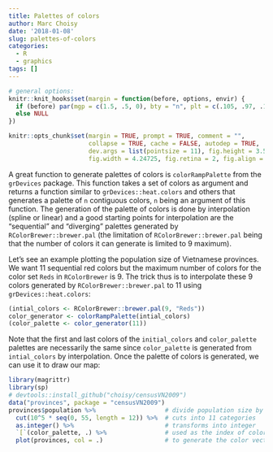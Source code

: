 ```yaml
---
title: Palettes of colors
author: Marc Choisy
date: '2018-01-08'
slug: palettes-of-colors
categories:
  - R
  - graphics
tags: []
---
```


```r
# general options:
knitr::knit_hooks$set(margin = function(before, options, envir) {
  if (before) par(mgp = c(1.5, .5, 0), bty = "n", plt = c(.105, .97, .13, .97))
  else NULL
})

knitr::opts_chunk$set(margin = TRUE, prompt = TRUE, comment = "",
                      collapse = TRUE, cache = FALSE, autodep = TRUE,
                      dev.args = list(pointsize = 11), fig.height = 3.5,
                      fig.width = 4.24725, fig.retina = 2, fig.align = "center")

```

A great function to generate palettes of colors is `colorRampPalette` from the
`grDevices` package. This function takes a set of colors as argument and returns
a function similar to `grDevices::heat.colors` and others that generates a
palette of `n` contiguous colors, `n` being an argument of this function. The
generation of the palette of colors is done by interpolation (spline or linear)
and a good starting points for interpolation are the “sequential” and
“diverging” palettes generated by `RColorBrewer::brewer.pal` (the limitation
of `RColorBrewer::brewer.pal` being that the number of colors it can generate is
limited to 9 maximum).

Let's see an example plotting the population size of Vietnamese provinces. We
want 11 sequential red colors but the maximum number of colors for the color set
`Reds` in `RColorBrewer` is 9. The trick thus is to interpolate these 9 colors
generated by `RColorBrewer::brewer.pal` to 11 using `grDevices::heat.colors`:

```r
(intial_colors <- RColorBrewer::brewer.pal(9, "Reds"))
color_generator <- colorRampPalette(intial_colors)
(color_palette <- color_generator(11))
```

Note that the first and last colors of the `initial_colors` and `color_palette`
palettes are necessarily the same since `color_palette` is generated from
`intial_colors` by interpolation. Once the palette of colors is generated, we
can use it to draw our map:

```r
library(magrittr)
library(sp)
# devtools::install_github("choisy/censusVN2009")
data("provinces", package = "censusVN2009")
provinces$population %>%                   # divide population size by 100,000
  cut(10^5 * seq(0, 55, length = 12)) %>%  # cuts into 11 categories
  as.integer() %>%                         # transforms into integer
  `[`(color_palette, .) %>%                # used as the index of color_palette
  plot(provinces, col = .)                 # to generate the color vector for the plot
```

